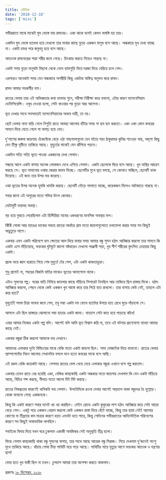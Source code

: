 ```yaml
---
title: ভৌতিক
date: '2018-12-18'
tags: ['misc']
---
```


গভীররাতে মাঝে মাঝেই ঘুম ভেঙ্গে যায় রাঘবের। একা থাকে বলেই কেমন অস্বস্তি হয় তার।

একদিন ঘুম ভেঙ্গে হতভম্ব হয়ে দেখলো তার মাথার কাছে বুড়ো একজন মানুষ বসে আছে। অন্ধকারে মুখ দেখা যাচ্ছে না। একটা চাদর পরে জবুথবু হয়ে বসে আছে।

আতংকে রাঘবেন্দ্রের সারা শরীর জমে গেছে। চিৎকার করতে গিয়েও পারছে না।

একটা সময় বুড়ো মানুষটা বিছানা থেকে নেমে হামাগুড়ি দিয়ে দরজা দিয়ে বেরিয়ে চলে গেল।

এরপরেও অনেকটা সময় যেন অন্ধকারে অশরীরি কিছু একটার অস্তিত্ব অনুভব করে রাঘব।

রাঘব আমার সহকর্মীর নাম।

রাতের বেলায় তার এই অভিজ্ঞতার কথা ডাক্তার শুনে, পরীক্ষা নিরীক্ষা করে বললো, এটার কারণ ম্যাগনেসিয়াম ডেফিসিয়েন্সি। ওষুধ দেওয়া হলো, সেটা খাওয়ার পর বুড়ো আর আসেনা।

ভূত দেখার সাথে সবসময়েই ম্যাগনেসিয়ামের অভাব দায়ী, তা নয়।

ছোট বেলায় নানা বাড়ি গেলে নিশুতি রাতে আবছা আলোয় হাঁটার সময় গা ছম ছম করতো। একা একা কোন কবরের সামনে দিয়ে যেতে গেলে পা অসাঢ় হয়ে যেত।

দু'পাশের জঙ্গলা জায়গায় এঁকেবেঁকে বেড়ে ওঠা গাছপালাগুলো যেন বইয়ে পড়া ঠাকুরমার ঝুলির শ্যাওড়া গাছ, অদৃশ্য কিছু যেন তীক্ষ্ণ দৃষ্টিতে তাকিয়ে আছে। মুহুর্তের মাঝেই যেন ঝাঁপিয়ে পড়বে।

একদিন সত্যি সত্যি ভূতে পাওয়া একজনের দেখা পেলাম।

সন্ধ্যার আগে একটা বাসায় অনেক লোকজন দেখে এগিয়ে গেলাম। একটা ছেলেকে ঘিরে বসে আছে। খুব অস্থির আচরণ করছে সে। ভূত নামানোর ওঝার জেরার জবাব দিচ্ছে। ছেলেটির মুখে ভূত বলছে, সে কোথাও যাচ্ছিল, ছেলেটি ডাক দিয়েছে। এই জন্য তার উপর ভর করেছে।

ওঝা ভূতের উপর অনেক হুমকি ধামকি করছে। ছেলেটি দৌড়ে পালাতে যাচ্ছে, কয়েকজন মিলেও আটকাতে পারছে না।

সবার জানা এই অসুরের মতো শক্তির উৎস কোথায়।

মোটামুটি ভয়াবহ অবস্থা।

বড় হয়ে বুঝতে পেরেছিলাম এটা হিস্টিরিয়া নামের একধরণের মানসিক অবস্থার ফল।

ঝিঁঝিঁ পোকা আর ব্যাঙের ডাকের অবহে রাতের আধাঁরে গ্রাম মতো জায়গাগুলোতে চলাফেলা করার সময় সব কিছুই অদ্ভুতুড়ে লাগে।

একবার এমন একটা পরিবেশে ধান ক্ষেতের আল দিয়ে যাবার সময় আমার বন্ধু সুমন হঠাৎ আবিষ্কার করলো তার সামনে কি একটা এসে দাঁড়িয়েছে, ভয়ংকর ঘুটঘুটে কালো আঁধারেও দেখলো পাঞ্জাবী পড়া, খুব শীর্ণ শরীরের কুৎসিত চেহারার কিছু একটা।

প্রচন্ড ভয়ে জ্ঞান হারাতে গিয়ে শেষ মুহুর্তে টের পেল, এটা একটা কাকতাড়ুয়া।

শুধু গ্রামেই না, শহরের বিজলি বাতির মাঝেও ভূতের আনাগোনা থাকে।

এটাও সুমনের গল্প। ঘরের বাতি নিবিয়ে জানলার কাছে দাঁড়িয়ে সিগারেট টানছিল আর তাকিয়ে ছিল রাস্তার দিকে। হঠাৎ আবিষ্কার করলো, পেছন থেকে কেউ একজন খুব আস্তে করে তার পিঠে হাত রাখলো। তার বাসায় কেউ নেই, তাহলে এটা কার হাত?

মুহুর্তেই সমস্ত চিন্তা ভাবনা জমে গেল, তবু লম্বা একটা দম ফেলে হাতটার উপরে হাত রেখে ঘুড়ে দাঁড়ালো সে।

আসলে এটা ছিল হ্যাঙ্গারে ঝোলানো লম্বা হাতার একটা জামা। বাতাসে সেটা কাত হয়ে পড়েছে কাঁধে!

এবার আমার নিজের একটা গল্প বলি। আগেই বলি আমি ভূত বিশ্বাস করি না, তবে এই ঘটনার গ্রহণযোগ্য ব্যাখ্যা আমার কাছে নেই।

একবার বন্ধুরা ঠিক করলো আমাকে ভয় দেখাবে।

আমাদের এলাকার দুটো বিল্ডিংয়ের মাঝে বেঞ্চি মতো একটা জায়গা ছিল। সাদা মোজাইক দিয়ে বানানো। রাতের বেলায় ল্যাম্পপোষ্টের নিয়ন আলোয় সেখানটায় বসলে মনে হতো কবরের মাঝে বসে আছি।

এই রকম বেঞ্চি কয়েকটা আছে। সেসময় রাতের বেলা খেয়ে দেয়ে এলাকার বন্ধুরা এখানে বসে গল্প করতাম।

একবার তেমন রাতে বের হয়েছি একা, বেঞ্চির কাছাকাছি একটা অন্ধকার মতো জায়গায় দেখলাম কি যেন একটা দাঁড়িয়ে আছে, বিচিত্র শব্দ করছে, নীলচে মতো আলো মিট মিট করছে।

রাতের নিস্তব্ধতার কারণেই খানিকটা ভয় পেলাম। উলটোদিকে রওনা দেবার আগেই আড়ালে থাকা বন্ধুদের হৈ হুল্লোড়। বোকা বানানো গেছে একজনকে।

কিন্তু কি একটা কারণে সবার মনেই খচ খচ করছিল। মেইন রোডে একটা কুকুরের লাশ হঠাৎ আবিষ্কার করে সেটা আরো বেড়ে গেল। একটু পরে একজন খেয়াল করলো কেউ একজন রাস্তা দিয়ে হেঁটে যাচ্ছে, কিন্তু তার ছায়া নেই! আলোর কোণের বা তীব্রতার কম মাত্রার কারণে হয়ত এমনটা হতে পারে, কিন্তু সেদিনের গভীররাতের আদিভৌতিক পরিবেশের কারণে সব কিছুই অস্বাভাবিক লাগছিল।

সবাইকে বিদায় দিয়ে যখন ঘরে ঢুকলাম একাকী অস্বস্তিকর সেই অনুভূতি তীব্র হলো।

ফিরে গেলাম কাছাকাছি থাকা বন্ধু সুমনের বাসায়, তার সাথে আছে আরেক বন্ধু সিরাজ। গিয়ে দেখলাম দু'জনেই পাংশু মুখে তাকিয়ে আছে। খাঁচায় পোষা টিয়া পাখিটি মরে পড়ে আছে। পাখিটির গায়ে মৃত্যুর আগে ভয়ংকর আতংক ও যন্ত্রণার ছাপ!

ভোর হতে খুব বাকী ছিল না তখন। চুপচাপ আমরা তার অপেক্ষা করতে থাকলাম।

প্রকাশঃ [১৮ ডিসেম্বর, ২০১৮](https://www.facebook.com/ashraful.alam/posts/10155643044955583)